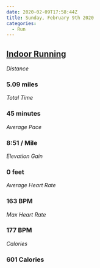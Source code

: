 ```yaml
---
date: 2020-02-09T17:58:44Z
title: Sunday, February 9th 2020
categories:
  - Run
---
```

## [Indoor Running](https://www.strava.com/activities/3086493740)

_Distance_

### 5.09 miles

_Total Time_

### 45 minutes

_Average Pace_

### 8:51 / Mile

_Elevation Gain_

### 0 feet

_Average Heart Rate_

### 163 BPM

_Max Heart Rate_

### 177 BPM

_Calories_

### 601 Calories
